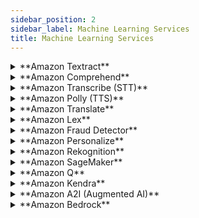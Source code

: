 ```yaml
---
sidebar_position: 2
sidebar_label: Machine Learning Services
title: Machine Learning Services
---
```


<details>
    <summary> **Amazon Textract** </summary>
    
    **What it is:**  
    Amazon Textract extracts printed and handwritten text, tables, and forms from scanned documents using OCR (Optical Character Recognition).

    **Typical Use Cases:**
    - Automating form processing (e.g., tax, insurance)
    - Digitizing PDFs and scanned documents
    - Extracting structured data for analysis

    [Learn more](https://aws.amazon.com/textract/) 
</details>
<details>
    <summary> **Amazon Comprehend** </summary>

    **What it is:**  
    Amazon Comprehend is a Natural Language Processing (NLP) service that uses ML to uncover insights from text — like identifying entities, language, sentiment, and key phrases.

    **Typical Use Cases:**
    - Analyzing customer feedback
    - Tagging documents automatically
    - Detecting personally identifiable information (PII)

    [Learn more](https://aws.amazon.com/comprehend/)
</details>
<details>
    <summary> **Amazon Transcribe (STT)** </summary>
    
    **What it is:**  
    Amazon Transcribe converts audio into accurate, readable text using ASR (Automatic Speech Recognition). It supports real-time and batch transcription.

    **Typical Use Cases:**
    - Meeting transcriptions
    - Voice command logging
    - Subtitles for audio/video content

    [Learn more](https://aws.amazon.com/transcribe/) 
</details>
<details>
    <summary> **Amazon Polly (TTS)** </summary>
    
    **What it is:**  
    Amazon Polly converts text into natural-sounding human speech using advanced deep learning technologies. It supports dozens of languages and voice styles.

    **Typical Use Cases:**
    - Reading text aloud for accessibility
    - Creating voice responses for chatbots
    - Generating audio for training content or news

    [Learn more](https://aws.amazon.com/polly/)
</details>
<details>
    <summary> **Amazon Translate** </summary>

    **What it is:**  
    Amazon Translate is a neural machine translation service that allows real-time and batch translation between dozens of languages.

    **Typical Use Cases:**
    - Multilingual chat applications
    - Document localization
    - Translating user-generated content

    [Learn more](https://aws.amazon.com/translate/) 
</details>
<details>
    <summary> **Amazon Lex** </summary>
    
    **What it is:**  
    Amazon Lex is a service for building conversational interfaces using voice and text — similar to how Alexa works. It combines Automatic Speech Recognition (ASR) and Natural Language Understanding (NLU).

    **Typical Use Cases:**
    - Customer support chatbots
    - Voice-enabled apps and IVRs
    - Automated service desks

    [Learn more](https://aws.amazon.com/lex/)
</details>
<details>
    <summary> **Amazon Fraud Detector** </summary>
    
    **What it is:**  
    Amazon Fraud Detector helps detect potentially fraudulent activities in real time using pre-built ML models tailored to fraud detection scenarios.

    **Typical Use Cases:**
    - Identifying suspicious online account signups
    - Flagging fraudulent payment attempts
    - Detecting identity theft in transactions

    [Learn more](https://aws.amazon.com/comprehend/)
</details>
<details>
    <summary> **Amazon Personalize** </summary>
    
    **What it is:**  
    Amazon Personalize is a real-time recommendation engine that creates personalized user experiences using your own data — no ML experience required.

    **Typical Use Cases:**
    - Personalized product recommendations
    - Video or music streaming suggestions
    - Content ranking based on user behavior

    [Learn more](https://aws.amazon.com/personalize/)
</details>
<details>
    <summary> **Amazon Rekognition** </summary>
    
    <strong>What it is:</strong>  
    Amazon Rekognition is a computer vision service that uses deep learning to analyze images and videos. It can detect objects, scenes, faces, text, and inappropriate content, and also supports facial analysis and facial recognition.

    <strong>Typical Use Cases:</strong>
    - Facial recognition for user verification or security
    - Content moderation for images and videos
    - Detecting objects and scenes in media assets
    - Analyzing sentiment or demographics from facial attributes


    [Learn more](https://aws.amazon.com/rekognition/) 
</details>
<details>
    <summary> **Amazon SageMaker** </summary>
    
    **What it is:**  
    Amazon SageMaker is a comprehensive platform to build, train, tune, and deploy custom machine learning models. It supports everything from data prep to production deployment.

    **Typical Use Cases:**
    - Training deep learning models (e.g., NLP, vision)
    - Hosting and serving models at scale
    - Creating MLOps pipelines

    [Learn more](https://aws.amazon.com/sagemaker/) 
</details>
<details>
    <summary> **Amazon Q** </summary>
    
    **What it is:**  
    Amazon Q is a generative AI assistant embedded within the AWS ecosystem. It helps developers and IT teams understand AWS services, generate code, and troubleshoot infrastructure using natural language.

    **Typical Use Cases:**
    - Explaining AWS concepts and CLI commands
    - Generating infrastructure-as-code (e.g., CloudFormation)
    - Helping users navigate AWS Console faster

    <Tabs>
        <TabItem value="business" label="AWS Q Business">
            <strong>What is it?</strong><br />
            <details>
                <summary> **Amazon Q Business allows employees to **ask natural language questions** and receive accurate answers based on internal company data.** </summary>

                **Key Features:**
                - Connects to data sources such as **SharePoint, Confluence, Salesforce, Slack, S3**, and more.
                - Uses **Retrieval-Augmented Generation (RAG)** to ground answers in your organization’s documents.
                - Maintains **enterprise security** by respecting identity and access permissions.

                **Typical Use Cases:**
                - Ask: “What is our company’s refund policy?” and get a direct answer from internal PDFs or wikis.
                - Help HR, finance, and operations teams self-serve without IT intervention.
                - Analyze and summarize knowledge spread across internal systems.

                **Why it matters:**  
                It enables **secure, company-specific knowledge access** for non-technical employees without needing custom AI development.
            </details>
        </TabItem>
        <TabItem value="developer" label="AWS Q Developer">
            <strong>What is it?</strong><br />
            <details>
                <summary>  Amazon Q Developer is optimized for **technical users** like developers, DevOps engineers, and data scientists. It enables **natural language interaction with AWS services**.</summary>
                
                **Key Features:**
                - Embedded in the **AWS Console**, **IDE (via Amazon CodeWhisperer)**, and **CLI**.
                - Generates and explains **Infrastructure as Code** (CloudFormation, Terraform, CDK).
                - Understands your AWS environment and offers **context-aware** suggestions.

                **Typical Use Cases:**
                - Ask: “How do I create an S3 bucket with versioning using CloudFormation?”
                - Troubleshoot: “Why is my Lambda function failing with a 502 error?”
                - Generate code snippets for APIs, AWS SDK calls, SageMaker notebooks, etc.

                **Why it matters:**  
                It significantly **accelerates development and operations workflows**, helping teams build and manage AWS infrastructure more efficiently.
            </details>
        </TabItem>
    </Tabs>
    
    
    [Learn more](https://aws.amazon.com/q/)
</details>


<details>
    <summary> **Amazon Kendra** </summary>
    
    - **What it is:** An intelligent enterprise search engine with natural language support.
    - **Use Case:** Enterprise document search, FAQ chatbots.

    [Learn more](https://aws.amazon.com/kendra/)
</details>
<details>
    <summary> **Amazon A2I (Augmented AI)** </summary>
    
    **What it is:**  
    Amazon A2I (Augmented AI) helps you build workflows that include human review of ML predictions. It’s especially useful when ML confidence is low or when regulatory compliance requires human checks.

    **Typical Use Cases:**
    - Reviewing document processing results (e.g., from Textract)
    - Moderating sensitive content flagged by Rekognition
    - Validating NLP classification outputs

    [Learn more](https://aws.amazon.com/augmented-ai/)
</details>
<details>
    <summary> **Amazon Bedrock** </summary>
    
    **What it is:**  
    Amazon Bedrock is a serverless platform that allows you to build and scale generative AI applications using foundation models (FMs) from leading providers (Anthropic, Meta, Cohere, etc.) — all without managing infrastructure.

    **Typical Use Cases:**
    - Building chatbots, text summarizers, or content generators
    - Retrieval-Augmented Generation (RAG) via Knowledge Bases
    - Language translation, classification, and embedding generation

    [Learn more](https://aws.amazon.com/bedrock/)
</details>